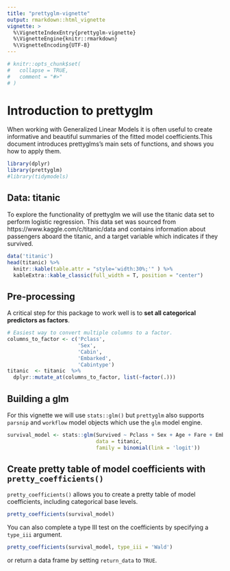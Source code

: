 ```yaml
---
title: "prettyglm-vignette"
output: rmarkdown::html_vignette
vignette: >
  %\VignetteIndexEntry{prettyglm-vignette}
  %\VignetteEngine{knitr::rmarkdown}
  %\VignetteEncoding{UTF-8}
---
```


```r
# knitr::opts_chunk$set(
#   collapse = TRUE,
#   comment = "#>"
# )
```

# Introduction to prettyglm

When working with Generalized Linear Models it is often useful to create informative and beautiful summaries of the fitted model coefficients.This document introduces prettyglms’s main sets of functions, and shows you how to apply them.

```r
library(dplyr)
library(prettyglm)
#library(tidymodels)
```

## Data: titanic

To explore the functionality of prettyglm we will use the titanic data set to perform logistic regression. This data set was sourced from https://www.kaggle.com/c/titanic/data and contains information about passengers aboard the titanic, and a target variable which indicates if they survived. 

```r
data('titanic')
head(titanic) %>%
  knitr::kable(table.attr = "style='width:30%;'" ) %>% 
  kableExtra::kable_classic(full_width = T, position = "center")
```

## Pre-processing

A critical step for this package to work well is to **set all categorical predictors as factors**.

```r
# Easiest way to convert multiple columns to a factor.
columns_to_factor <- c('Pclass',
                       'Sex',
                       'Cabin', 
                       'Embarked',
                       'Cabintype')
titanic  <- titanic  %>%
  dplyr::mutate_at(columns_to_factor, list(~factor(.)))
```


## Building a glm

For this vignette we will use `stats::glm()` but `prettyglm`  also supports `parsnip` and `workflow` model objects which use the `glm` model engine.

```r
survival_model <- stats::glm(Survived ~ Pclass + Sex + Age + Fare + Embarked + SibSp + Parch + Cabintype, 
                             data = titanic, 
                             family = binomial(link = 'logit'))
```


## Create pretty table of model coefficients with `pretty_coefficients()`

`pretty_coefficients()` allows you to create a pretty table of model coefficients, including categorical base levels.

```r
pretty_coefficients(survival_model)
```

You can also complete a type III test on the coefficients by specifying a `type_iii` argument.

```r
pretty_coefficients(survival_model, type_iii = 'Wald')
```

or return a data frame by setting `return_data` to `TRUE`.


<!-- ## Building a tidymodel -->

<!-- ### parsnip model object -->

<!-- ```{r build tidymodel} -->
<!-- # parsnip model -->
<!-- pasnip_model <- linear_reg() %>% -->
<!--   set_engine("lm") %>% -->
<!--   fit(Survived ~ Pclass + Sex + Age + Fare + Embarked + SibSp + Parch + Cabintype, data = titanic) -->
<!-- ``` -->


<!-- ### workflow model  -->

<!-- ```{r workflow} -->
<!-- # workflow object -->
<!-- titanic$Survived <- as.factor(titanic$Survived) -->
<!-- model_recipe <- recipe(Survived ~ Pclass + Sex + Age + Fare + Embarked + SibSp + Parch + Cabintype, data = titanic) -->

<!-- Model_type <- logistic_reg()  %>% -->
<!--   set_engine("glm") %>% -->
<!--   set_mode("classification") -->

<!-- tidy_workflow <- workflow() %>% -->
<!--   add_recipe(model_recipe) %>% -->
<!--   add_model(Model_type) %>% -->
<!--   fit(titanic) -->
<!-- ``` -->



